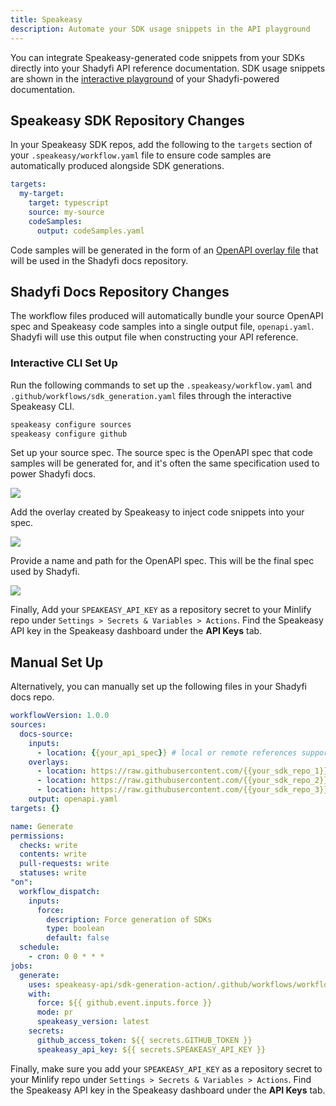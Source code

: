 ```yaml
---
title: Speakeasy
description: Automate your SDK usage snippets in the API playground
---
```


You can integrate Speakeasy-generated code snippets from your SDKs directly into your Shadyfi API reference documentation. SDK usage snippets are shown in the [interactive playground](https://Shadyfi.com/docs/api-playground/overview) of your Shadyfi-powered documentation.

## Speakeasy SDK Repository Changes

In your Speakeasy SDK repos, add the following to the `targets` section of your `.speakeasy/workflow.yaml` file to ensure code samples are automatically produced alongside SDK generations.

```yaml .speakeasy/workflow.yaml
targets:
  my-target:
    target: typescript
    source: my-source
    codeSamples:
      output: codeSamples.yaml
```

Code samples will be generated in the form of an [OpenAPI overlay file](https://www.speakeasyapi.dev/openapi/overlays) that will be used in the Shadyfi docs repository.

## Shadyfi Docs Repository Changes

The workflow files produced will automatically bundle your source OpenAPI spec and Speakeasy code samples into a single output file, `openapi.yaml`. Shadyfi will use this output file when constructing your API reference. 

### Interactive CLI Set Up

Run the following commands to set up the `.speakeasy/workflow.yaml` and `.github/workflows/sdk_generation.yaml` files through the interactive Speakeasy CLI.

```bash
speakeasy configure sources
speakeasy configure github
```

Set up your source spec. The source spec is the OpenAPI spec that code samples will be generated for, and it's often the same specification used to power Shadyfi docs.

![](/images/speakeasy-1.webp)

Add the overlay created by Speakeasy to inject code snippets into your spec.

![](/images/speakeasy-2.webp)

Provide a name and path for the OpenAPI spec. This will be the final spec used by Shadyfi.

![](/images/speakeasy-3.webp)

Finally, Add your `SPEAKEASY_API_KEY` as a repository secret to your Minlify repo under `Settings > Secrets & Variables > Actions`. Find the Speakeasy API key in the Speakeasy dashboard under the **API Keys** tab.

## Manual Set Up

Alternatively, you can manually set up the following files in your Shadyfi docs repo.


```yaml .speakeasy/workflow.yaml
workflowVersion: 1.0.0
sources:
  docs-source:
    inputs:
      - location: {{your_api_spec}} # local or remote references supported
    overlays:
      - location: https://raw.githubusercontent.com/{{your_sdk_repo_1}}/codeSamples.yaml
      - location: https://raw.githubusercontent.com/{{your_sdk_repo_2}}/codeSamples.yaml
      - location: https://raw.githubusercontent.com/{{your_sdk_repo_3}}/codeSamples.yaml
    output: openapi.yaml
targets: {}
```

```yaml .speakeasy/workflows/sdk_generation.yaml
name: Generate
permissions:
  checks: write
  contents: write
  pull-requests: write
  statuses: write
"on":
  workflow_dispatch:
    inputs:
      force:
        description: Force generation of SDKs
        type: boolean
        default: false
  schedule:
    - cron: 0 0 * * *
jobs:
  generate:
    uses: speakeasy-api/sdk-generation-action/.github/workflows/workflow-executor.yaml@v15
    with:
      force: ${{ github.event.inputs.force }}
      mode: pr
      speakeasy_version: latest
    secrets:
      github_access_token: ${{ secrets.GITHUB_TOKEN }}
      speakeasy_api_key: ${{ secrets.SPEAKEASY_API_KEY }}
```

Finally, make sure you add your `SPEAKEASY_API_KEY` as a repository secret to your Minlify repo under `Settings > Secrets & Variables > Actions`. Find the Speakeasy API key in the Speakeasy dashboard under the **API Keys** tab.
